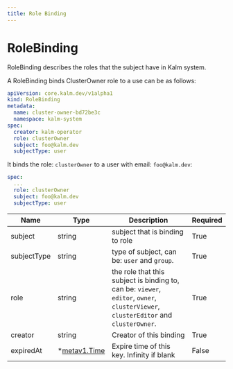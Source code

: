 ```yaml
---
title: Role Binding
---
```


# RoleBinding

RoleBinding describes the roles that the subject have in Kalm system.

A RoleBinding binds ClusterOwner role to a use can be as follows:

```yaml
apiVersion: core.kalm.dev/v1alpha1
kind: RoleBinding
metadata:
  name: cluster-owner-bd72be3c
  namespace: kalm-system
spec:
  creator: kalm-operator
  role: clusterOwner
  subject: foo@kalm.dev
  subjectType: user
```

It binds the role: `clusterOwner` to a user with email: `foo@kalm.dev`:

```yaml
spec:
  ...
  role: clusterOwner
  subject: foo@kalm.dev
  subjectType: user
```

| Name        | Type                                                                          | Description                                                                                                                         | Required |
| ----------- | ----------------------------------------------------------------------------- | ----------------------------------------------------------------------------------------------------------------------------------- | -------- |
| subject     | string                                                                        | subject that is binding to role                                                                                                     | True     |
| subjectType | string                                                                        | type of subject, can be: `user` and `group`.                                                                                        | True     |
| role        | string                                                                        | the role that this subject is binding to, can be: `viewer`, `editor`, `owner`, `clusterViewer`, `clusterEditor` and `clusterOwner`. | True     |
| creator     | string                                                                        | Creator of this binding                                                                                                             | True     |
| expiredAt   | \*[metav1.Time](https://pkg.go.dev/k8s.io/apimachinery/pkg/apis/meta/v1#Time) | Expire time of this key. Infinity if blank                                                                                          | False    |

